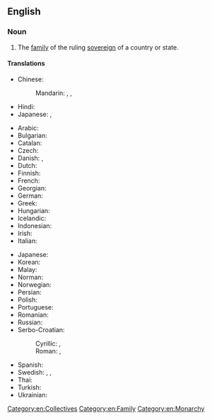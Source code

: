 {{rfd|lang=en}}
==English==

===Noun===
{{en-noun|royal families}}

# The [[family]] of the ruling [[sovereign]] of a country or state.

====Translations====
{{trans-top|non word-for-word translations}}
* Chinese:
*: Mandarin: {{t+|cmn|皇室|tr=huángshì}}, {{t+|cmn|王室|tr=wángshì}}, {{t+|cmn|皇家|tr=huángjiā}}
{{trans-mid}}
* Hindi: {{t+|hi|राजकुल|m}}
* Japanese: {{t+|ja|王室|tr=おうしつ, ōshitsu}}, {{t+|ja|皇室|tr=こうしつ, kōshitsu}}
{{trans-bottom}}
{{trans-top|word-for-word translations}}
* Arabic: {{t|ar|اَلعَائِلَة اَلمَلِّكِية|f}}
* Bulgarian: {{t|bg|кралско семейство|n}}
* Catalan: {{t|ca|família reial|f}}
* Czech: {{t|cs|královská rodina|f}}
* Danish: {{t|da|kongehus|n}}, {{t|da|kongelig familie|c}}
* Dutch: {{t|nl|koninklijke familie|f}}
* Finnish: {{t+|fi|kuningasperhe}}
* French: {{t|fr|[[famille]] [[royale]]|f}}
* Georgian: {{t|ka|სამეფო ოჯახი}}
* German: {{t|de|königliche Familie|f}}
* Greek: {{t|el|βασιλική οικογένεια|f}}
* Hungarian: {{t|hu|királyi család}}
* Icelandic: {{t|is|konungsfjölskylda|f}}
* Indonesian: {{t+|id|keluarga kerajaan}}
* Irish: {{t|ga|teaghlach ríoga|m}}
* Italian: {{t|it|famiglia reale|f}}
{{trans-mid}}
* Japanese: {{t+|ja|王家|tr=おうけ, ōke}}
* Korean: {{t|ko|왕실}}
* Malay: {{t|ms|keluarga diraja}}
* Norman: {{t|nrf|fanmil'ye rouoyale|f}} {{qualifier|Jersey}}
* Norwegian: {{t|no|kongefamilie|m}}
* Persian: {{t|fa|خانواده سلطنتی|tr=xânevâde saltanati}}
* Polish: {{t|pl|[[rodzina]] [[królewski|królewska]]|f}}
* Portuguese: {{t|pt|[[família]] [[real]]|f}}
* Romanian: {{t|ro|familia regală|f}}
* Russian: {{t|ru|короле́вская семья́|f}}
* Serbo-Croatian: 
*: Cyrillic: {{t|sh|краловска обитељ|f}}, {{t|sh|краловска породица|f}}
*: Roman: {{t|sh|kralovska obitelj|f}}, {{t|sh|kralovska porodica|f}}
* Spanish: {{t|es|familia real|f}}
* Swedish: {{t|sv|kungafamilje|c}}, {{t|sv|kungliga familje|c}}, {{t+|sv|kungahus|n}}
* Thai: {{t|th|ชนชั้นเจ้า|tr=chon-chán-jâao}}
* Turkish: {{t|tr|kraliyet ailesi}}
* Ukrainian: {{t|uk|королівська сім'я|f}}
{{trans-bottom}}

[[Category:en:Collectives]]
[[Category:en:Family]]
[[Category:en:Monarchy]]
